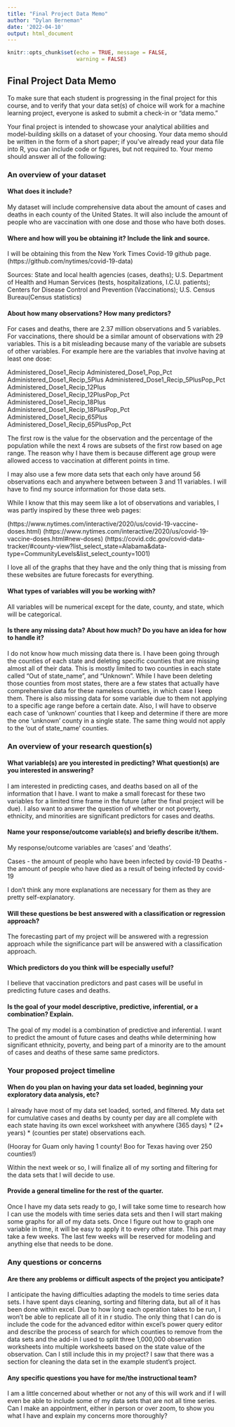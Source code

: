 ```yaml
---
title: "Final Project Data Memo"
author: "Dylan Berneman"
date: '2022-04-10'
output: html_document
---
```


```r
knitr::opts_chunk$set(echo = TRUE, message = FALSE,
                      warning = FALSE)
```
## Final Project Data Memo
To make sure that each student is progressing in the final project for this course, and to verify that your data set(s) of choice will work for a machine learning project, everyone is asked to submit a check-in or "data memo."

Your final project is intended to showcase your analytical abilities and model-building skills on a dataset of your choosing. Your data memo should be written in the form of a short paper; if you've already read your data file into R, you can include code or figures, but not required to. Your memo should answer all of the following:

### An overview of your dataset

#### What does it include?

My dataset will include comprehensive data about the amount of cases and deaths in each county of the United States. It will also include the amount of people who are vaccination with one dose and those who have both doses.

#### Where and how will you be obtaining it? Include the link and source.


I will be obtaining this from the New York Times Covid-19 github page.
(https://github.com/nytimes/covid-19-data)

Sources: State and local health agencies (cases, deaths); U.S. Department of Health and Human Services (tests, hospitalizations, I.C.U. patients); Centers for Disease Control and Prevention (Vaccinations); U.S. Census Bureau(Census statistics) 


#### About how many observations? How many predictors?
For cases and deaths, there are 2.37 million observations and 5 variables. For vaccinations, there should be a similar amount of observations with 29 variables. This is a bit misleading because many of the variable are subsets of other variables. For example here are the variables that involve having at least one dose:

Administered_Dose1_Recip	          Administered_Dose1_Pop_Pct	
Administered_Dose1_Recip_5Plus	    Administered_Dose1_Recip_5PlusPop_Pct	Administered_Dose1_Recip_12Plus	    Administered_Dose1_Recip_12PlusPop_Pct	Administered_Dose1_Recip_18Plus	    Administered_Dose1_Recip_18PlusPop_Pct	Administered_Dose1_Recip_65Plus	    Administered_Dose1_Recip_65PlusPop_Pct

The first row is the value for the observation and the percentage of the population while the next 4 rows are subsets of the first row based on age range. The reason why I have them is because different age group were allowed access to vaccination at different points in time. 

I may also use a few more data sets that each only have around 56 observations each and anywhere between between 3 and 11 variables. I will have to find my source information for those data sets. 

While I know that this may seem like a lot of observations and variables, I was partly inspired by these three web pages:

(https://www.nytimes.com/interactive/2020/us/covid-19-vaccine-doses.html)
(https://www.nytimes.com/interactive/2020/us/covid-19-vaccine-doses.html#new-doses)
(https://covid.cdc.gov/covid-data-tracker/#county-view?list_select_state=Alabama&data-type=CommunityLevels&list_select_county=1001)

I love all of the graphs that they have and the only thing that is missing from these websites are future forecasts for everything.


#### What types of variables will you be working with?

All variables will be numerical except for the date, county, and state, which will be categorical.

#### Is there any missing data? About how much? Do you have an idea for how to handle it?

I do not know how much missing data there is. I have been going through the counties of each state and deleting specific counties that are missing almost all of their data. This is mostly limited to two counties in each state called "Out of state_name", and "Unknown". While I have been deleting those counties from most states, there are a few states that actually have comprehensive data for these nameless counties, in which case I keep them. There is also missing data for some variable due to them not applying to a specific age range before a certain date. Also, I will have to observe each case of 'unknown' counties that I keep and determine if there are more the one 'unknown' county in a single state. The same thing would not apply to the 'out of state_name' counties.  

### An overview of your research question(s)

#### What variable(s) are you interested in predicting? What question(s) are you interested in answering?

I am interested in predicting cases, and deaths based on all of the information that I have. I want to make a small forecast for these two variables for a limited time frame in the future (after the final project will be due). I also want to answer the question of whether or not poverty, ethnicity, and minorities are significant predictors for cases and deaths. 

#### Name your response/outcome variable(s) and briefly describe it/them.

My response/outcome variables are 'cases' and 'deaths'.

Cases -     the amount of people who have been infected by covid-19
Deaths -    the amount of people who have died as a result of being infected by covid-19

I don't think any more explanations are necessary for them as they are pretty self-explanatory.

#### Will these questions be best answered with a classification or regression approach?

The forecasting part of my project will be answered with a regression approach while the significance part will be answered with a classification approach.

#### Which predictors do you think will be especially useful?

I believe that vaccination predictors and past cases will be useful in predicting future cases and deaths.

#### Is the goal of your model descriptive, predictive, inferential, or a combination? Explain.

The goal of my model is a combination of predictive and inferential. I want to predict the amount of future cases and deaths while determining how significant ethnicity, poverty, and being part of a minority are to the amount of cases and deaths of these same same predictors.

### Your proposed project timeline

#### When do you plan on having your data set loaded, beginning your exploratory data analysis, etc?

I already have most of my data set loaded, sorted, and filtered. My data set for cumulative cases and deaths by county per day are all complete with each state having its own excel worksheet with anywhere  (365 days) * (2+ years) * (counties per state)
observations each. 

(Hooray for Guam only having 1 county! Boo for Texas having over 250 counties!)

Within the next week or so, I will finalize all of my sorting and filtering for the data sets that I will decide to use.

#### Provide a general timeline for the rest of the quarter.

Once I have my data sets ready to go, I will take some time to research how I can use the models with time series data sets and then I will start making some graphs for all of my data sets. Once I figure out how to graph one variable in time, it will be easy to apply it to every other state. This part may take a few weeks. The last few weeks will be reserved for modeling and anything else that needs to be done.

### Any questions or concerns

#### Are there any problems or difficult aspects of the project you anticipate?

I anticipate the having difficulties adapting the models to time series data sets.
I have spent days cleaning, sorting and filtering data, but all of it has been done within excel. Due to how long each operation takes to be run, I won't be able to replicate all of it in r studio. The only thing that I can do is include the code for the advanced editor within excel's power query editor and describe the process of search for which counties to remove from the data sets and the add-in I used to split three 1,000,000 observation worksheets into multiple worksheets based on the state value of the observation. Can I still include this in my project? I saw that there was a section for cleaning the data set in the example student's project.

#### Any specific questions you have for me/the instructional team?

I am a little concerned about whether or not any of this will work and if I will even be able to include some of my data sets that are not all time series. Can I make an appointment, either in person or over zoom, to show you what I have and explain my concerns more thoroughly? 